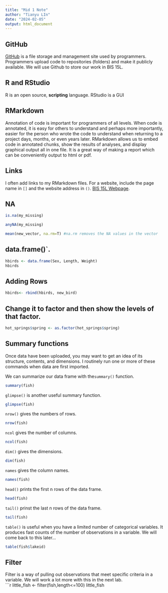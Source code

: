 ```yaml
---
title: "Mid 1 Note"
author: "Tianyu LIn"
date: "2024-02-05"
output: html_document
---
```

## GitHub  
[GitHub](http://www.github.com) is a file storage and management site used by programmers. Programmers upload code to repositories (folders) and make it publicly available. We will use Github to store our work in BIS 15L. 

## R and RStudio  
R is an open source, **scripting** language. RStudio is a GUI

## RMarkdown  
Annotation of code is important for programmers of all levels. When code is annotated, it is easy for others to understand and perhaps more importantly, easier for the person who wrote the code to understand when returning to a project days, months, or even years later. RMarkdown allows us to embed code in annotated chunks, show the results of analyses, and display graphical output all in one file. It is a great way of making a report which can be conveniently output to html or pdf.

## Links
I often add links to my RMarkdown files. For a website, include the page name in `[]` and the website address in `()`. [BIS 15L Webpage](https://jmledford3115.github.io/datascibiol/).   

## NA
```r
is.na(my_missing)
```

```r
anyNA(my_missing)
```

```r
mean(new_vector, na.rm=T) #na.rm removes the NA values in the vector
```

## data.frame()`.
```r
hbirds <- data.frame(Sex, Length, Weight)
hbirds
```

## Adding Rows
```r
hbirds<- rbind(hbirds, new_bird)
```

## Change it to factor and then show the levels of that factor.  
```r
hot_springs$spring <- as.factor(hot_springs$spring)
```

## Summary functions
Once data have been uploaded, you may want to get an idea of its structure, contents, and dimensions. I routinely run one or more of these commands when data are first imported.  

We can summarize our data frame with the`summary()` function.  
```r
summary(fish)
```

`glimpse()` is another useful summary function.
```r
glimpse(fish)
```

`nrow()` gives the numbers of rows.
```r
nrow(fish)
```

`ncol` gives the number of columns.
```r
ncol(fish)
```

`dim()` gives the dimensions.
```r
dim(fish)
```

`names` gives the column names.
```r
names(fish)
```

`head()` prints the first n rows of the data frame.
```r
head(fish)
```

`tail()` prinst the last n rows of the data frame.
```r
tail(fish)
```

`table()` is useful when you have a limited number of categorical variables. It produces fast counts of the number of observations in a variable. We will come back to this later... 
```r
table(fish$lakeid)
```

## Filter
Filter is a way of pulling out observations that meet specific criteria in a variable. We will work a lot more with this in the next lab.  
```r
little_fish <- filter(fish,length<=100)
little_fish